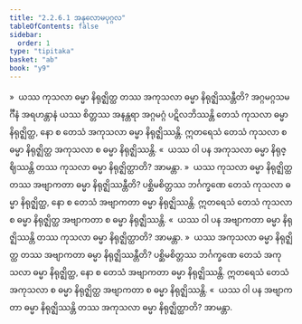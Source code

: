 ```yaml
---
title: "2.2.6.1 အနုလောမပုဂ္ဂလ"
tableOfContents: false
sidebar:
  order: 1
type: "tipitaka"
basket: "ab"
book: "y9"
---
```



<DynamicBreadcrumb />

<Division number="153" book="y9" e="ch" v="35" p="48">

<Paragraph number="656" book="y9">
»  ယဿ ကုသလာ ဓမ္မာ နိရုဇ္ဈိတ္ထ တဿ အကုသလာ ဓမ္မာ နိရုဇ္ဈိဿန္တီတိ?
</Paragraph>

<Paragraph number="657" book="y9">
အဂ္ဂမဂ္ဂသမင်္ဂီနံ အရဟန္တာနံ ယဿ စိတ္တဿ အနန္တရာ အဂ္ဂမဂ္ဂံ ပဋိလဘိဿန္တိ တေသံ ကုသလာ ဓမ္မာ နိရုဇ္ဈိတ္ထ, နော စ တေသံ အကုသလာ ဓမ္မာ နိရုဇ္ဈိဿန္တိ. ဣတရေသံ တေသံ ကုသလာ စ ဓမ္မာ နိရုဇ္ဈိတ္ထ အကုသလာ စ ဓမ္မာ နိရုဇ္ဈိဿန္တိ.
</Paragraph>

<Paragraph number="658" book="y9">
«  ယဿ ဝါ ပန အကုသလာ ဓမ္မာ နိရုဇ္ဈိဿန္တိ တဿ ကုသလာ ဓမ္မာ နိရုဇ္ဈိတ္ထာတိ? အာမန္တာ.
</Paragraph>

<Paragraph number="659" book="y9">
»  ယဿ ကုသလာ ဓမ္မာ နိရုဇ္ဈိတ္ထ တဿ အဗျာကတာ ဓမ္မာ နိရုဇ္ဈိဿန္တီတိ?
</Paragraph>

<Paragraph number="660" book="y9">
ပစ္ဆိမစိတ္တဿ ဘင်္ဂက္ခဏေ တေသံ ကုသလာ ဓမ္မာ နိရုဇ္ဈိတ္ထ, နော စ တေသံ အဗျာကတာ ဓမ္မာ နိရုဇ္ဈိဿန္တိ. ဣတရေသံ တေသံ ကုသလာ စ ဓမ္မာ နိရုဇ္ဈိတ္ထ အဗျာကတာ စ ဓမ္မာ နိရုဇ္ဈိဿန္တိ.
</Paragraph>

<Paragraph number="661" book="y9">
«  ယဿ ဝါ ပန အဗျာကတာ ဓမ္မာ နိရုဇ္ဈိဿန္တိ တဿ ကုသလာ ဓမ္မာ နိရုဇ္ဈိတ္ထာတိ? အာမန္တာ.
</Paragraph>

</Division>
<Division number="154" book="y9" e="ch" v="35" p="48">

<Paragraph number="662" book="y9">
»  ယဿ အကုသလာ ဓမ္မာ နိရုဇ္ဈိတ္ထ တဿ အဗျာကတာ ဓမ္မာ နိရုဇ္ဈိဿန္တီတိ?
</Paragraph>

<Paragraph number="663" book="y9">
ပစ္ဆိမစိတ္တဿ ဘင်္ဂက္ခဏေ တေသံ အကုသလာ ဓမ္မာ နိရုဇ္ဈိတ္ထ, နော စ တေသံ အဗျာကတာ ဓမ္မာ နိရုဇ္ဈိဿန္တိ. ဣတရေသံ တေသံ အကုသလာ စ ဓမ္မာ နိရုဇ္ဈိတ္ထ အဗျာကတာ စ ဓမ္မာ နိရုဇ္ဈိဿန္တိ.
</Paragraph>

<Paragraph number="664" book="y9">
«  ယဿ ဝါ ပန အဗျာကတာ ဓမ္မာ နိရုဇ္ဈိဿန္တိ တဿ အကုသလာ ဓမ္မာ နိရုဇ္ဈိတ္ထာတိ? အာမန္တာ.
</Paragraph>
</Division>